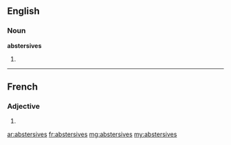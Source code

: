 ==English==

===Noun===
'''abstersives'''

# {{plural of|abstersive}}

----

==French==

===Adjective===
{{fr-adj-form}} {{f|p}}

# {{feminine plural of|abstersif|lang=fr}}

[[ar:abstersives]]
[[fr:abstersives]]
[[mg:abstersives]]
[[my:abstersives]]